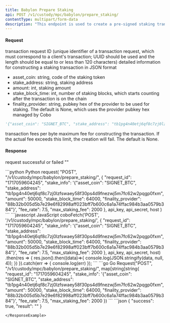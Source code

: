 ```yaml
---
title: Babylon Prepare Staking
api: POST /v1/custody/mpc/babylon/prepare_staking/
contentType: multipart/form-data
description: "This endpoint is used to create a pre-signed staking transaction, accepting parameters such as `request_id`, `stake_info`, `fee_rate`, and `max_staking_fee`. Please note that a successfully created staking transaction will not be broadcast automatically; you need to call the [Babylon Broadcast Staking Transaction](/developers/api-references/mpc-wallet/babylon_broadcast_staking_transaction) endpoint to broadcast it."
---
```


#### Request
<ParamField body="request_id" type="String" required>transaction request ID (unique identifier of a transaction request, which must correspond to a client's transaction; UUID should be used and the length should be equal to or less than 120 characters)</ParamField>
<ParamField body="stake_info" type="String" required>
detailed information for constructing a staking transaction in JSON format
  - asset_coin: string, code of the staking token
  - stake_address: string, staking address
  - amount: int, staking amount
  - stake_block_time: int, number of staking blocks, which starts counting after the transaction is on the chain
  - finality_provider: string, pubkey hex of the provider to be used for staking. The default is None, which uses the provider pubkey hex managed by Cobo
```python Sample
'{"asset_coin": "SIGNET_BTC", "stake_address": "tb1pg4n40etj6qf8c7zj0lzfswaey58f30ps4d9fnezwj5m7fc62w2pqgp0fxm", "amount": 50000, "stake_block_time": 64000, "finality_provider": "88b32b005d5b7e29e6f82998aff023bff7b600c6a1a74ffac984b3aa0579b384"}'
```
</ParamField>
<ParamField body="fee_rate" type="Float" required>transaction fees per byte</ParamField>
<ParamField body="max_staking_fee" type="Int" >maximum fee for constructing the transaction. If the actual fee exceeds this limit, the creation will fail. The default is None.</ParamField>


#### Response
<ResponseField name="success" type="bool">request successful or failed</ResponseField>
<ResponseField name="result" type="String">""</ResponseField>

<RequestExample>
```python Python
request(
    "POST",
    "/v1/custody/mpc/babylon/prepare_staking/",
    {
        "request_id": "1717059604245",
        "stake_info": '{"asset_coin": "SIGNET_BTC", "stake_address": "tb1pg4n40etj6qf8c7zj0lzfswaey58f30ps4d9fnezwj5m7fc62w2pqgp0fxm", "amount": 50000, "stake_block_time": 64000, "finality_provider": "88b32b005d5b7e29e6f82998aff023bff7b600c6a1a74ffac984b3aa0579b384"}',
        "fee_rate": 7.5,
        "max_staking_fee": 2000
    },
    api_key, api_secret, host
)
```
```javascript JavaScript
coboFetch('POST', '/v1/custody/mpc/babylon/prepare_staking/', {
    "request_id": "1717059604245",
    "stake_info": '{"asset_coin": "SIGNET_BTC", "stake_address": "tb1pg4n40etj6qf8c7zj0lzfswaey58f30ps4d9fnezwj5m7fc62w2pqgp0fxm", "amount": 50000, "stake_block_time": 64000, "finality_provider": "88b32b005d5b7e29e6f82998aff023bff7b600c6a1a74ffac984b3aa0579b384"}',
    "fee_rate": 7.5,
    "max_staking_fee": 2000
}, api_key, api_secret, host)
    .then(res => {
        res.json().then((data)=>{
            console.log(JSON.stringify(data, null, 4));
        })
    }).catch(err => {
        console.log(err)
    });
```
```go Go
Request("POST", "/v1/custody/mpc/babylon/prepare_staking/", map[string]string{
    "request_id": "1717059604245",
    "stake_info": '{"asset_coin": "SIGNET_BTC", "stake_address": "tb1pg4n40etj6qf8c7zj0lzfswaey58f30ps4d9fnezwj5m7fc62w2pqgp0fxm", "amount": 50000, "stake_block_time": 64000, "finality_provider": "88b32b005d5b7e29e6f82998aff023bff7b600c6a1a74ffac984b3aa0579b384"}',
    "fee_rate": 7.5,
    "max_staking_fee": 2000
})
```
</RequestExample>

<ResponseExample>
```json
{
  "success": true,
  "result": ""
}

```
</ResponseExample>
